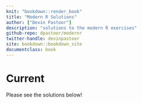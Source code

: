 ```yaml
---
knit: "bookdown::render_book"
title: "Modern R Solutions"
author: ["Devin Pastoor"]
description: "solutions to the modern R exercises"
github-repo: dpastoor/modernr
twitter-handle: devinpastoor
site: bookdown::bookdown_site
documentclass: book
---
```


# Current {-}

Please see the solutions below!
